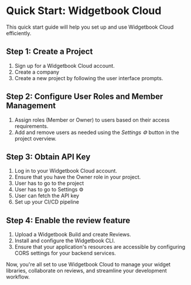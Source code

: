 # Quick Start: Widgetbook Cloud

This quick start guide will help you set up and use Widgetbook Cloud efficiently.

## Step 1: Create a Project

1. Sign up for a Widgetbook Cloud account.
2. Create a company
3. Create a new project by following the user interface prompts.

## Step 2: Configure User Roles and Member Management

1. Assign roles (Member or Owner) to users based on their access requirements.
2. Add and remove users as needed using the _Settings ⚙️_ button in the project overview.

## Step 3: Obtain API Key

1. Log in to your Widgetbook Cloud account.
2. Ensure that you have the Owner role in your project.
3. User has to go to the project
4. User has to go to Settings ⚙️
5. User can fetch the API key
6. Set up your CI/CD pipeline

## Step 4: Enable the review feature

1. Upload a Widgetbook Build and create Reviews.
2. Install and configure the Widgetbook CLI.
3. Ensure that your application's resources are accessible by configuring CORS settings for your backend services.

Now, you're all set to use Widgetbook Cloud to manage your widget libraries, collaborate on reviews, and streamline your development workflow.
